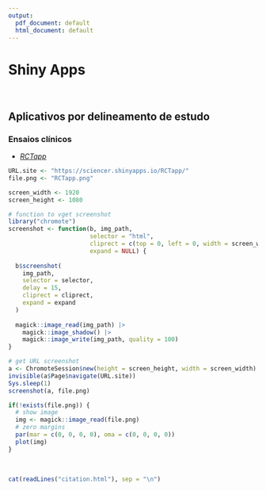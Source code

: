 ```yaml
---
output:
  pdf_document: default
  html_document: default
---
```

# **Shiny Apps** {#shiny-apps}

<br>

## Aplicativos por delineamento de estudo {.unnumbered}

### Ensaios clínicos {.unnumbered}

-   [*RCTapp*](https://sciencer.shinyapps.io/RCTapp/)

```r
URL.site <- "https://sciencer.shinyapps.io/RCTapp/"
file.png <- "RCTapp.png"

screen_width <- 1920
screen_height <- 1080

# function to vget screenshot
library("chromote")
screenshot <- function(b, img_path,
                       selector = "html",
                       cliprect = c(top = 0, left = 0, width = screen_width, height = screen_height),
                       expand = NULL) {
  
  b$screenshot(
    img_path,
    selector = selector,
    delay = 15,
    cliprect = cliprect,
    expand = expand
  )
  
  magick::image_read(img_path) |>
    magick::image_shadow() |>
    magick::image_write(img_path, quality = 100)
}

# get URL screenshot
a <- ChromoteSession$new(height = screen_height, width = screen_width)
invisible(a$Page$navigate(URL.site))
Sys.sleep(1)
screenshot(a, file.png)

if(!exists(file.png)) {
  # show image
  img <- magick::image_read(file.png)
  # zero margins
  par(mar = c(0, 0, 0, 0), oma = c(0, 0, 0, 0))
  plot(img)
}
```

<br>

```r
cat(readLines("citation.html"), sep = "\n")
```

<br>
